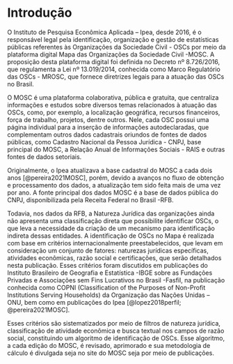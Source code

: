 # Introdução {#cap-intro}

O Instituto de Pesquisa Econômica Aplicada – Ipea, desde 2016, é o responsável legal pela identificação, organização e gestão de estatísticas públicas referentes às Organizações da Sociedade Civil - OSCs por meio da plataforma digital Mapa das Organizações da Sociedade Civil -MOSC. A proposição desta plataforma digital foi definida no Decreto nº 8.726/2016, que regulamenta a Lei nº 13.019/2014, conhecida como Marco Regulatório das OSCs - MROSC, que fornece diretrizes legais para a atuação das OSCs no Brasil.

O MOSC é uma plataforma colaborativa, pública e gratuita, que centraliza informações e estudos sobre diversos temas relacionados à atuação das OSCs, como, por exemplo, a localização geográfica, recursos financeiros, força de trabalho, projetos, dentre outros. Nele, cada OSC possui uma página individual para a inserção de informações autodeclaradas, que complementam outros dados cadastrais oriundos de fontes de dados públicas, como Cadastro Nacional da Pessoa Jurídica - CNPJ, base principal do MOSC, a Relação Anual de Informações Sociais - RAIS e outras fontes de dados setoriais.

Originalmente, o Ipea atualizava a base cadastral do MOSC a cada dois anos [@pereira2021MOSC], porém, devido a avanços no fluxo de obtenção e processamento dos dados, a atualização tem sido feita mais de uma vez por ano. A fonte principal dos dados MOSC é a base de dados pública do CNPJ, disponibilizada pela Receita Federal no Brasil -RFB.

Todavia, nos dados da RFB, a Natureza Jurídica das organizações ainda não apresenta uma classificação direta que possibilite identificar OSCs, o que leva a necessidade da criação de um mecanismo para identificação indireta dessas entidades. A identificação de OSCs no Mapa é realizada com base em critérios internacionalmente preestabelecidos, que levam em consideração um conjunto de fatores: naturezas jurídicas específicas, atividades econômicas, razão social e certificações, que serão detalhados nesta publicação. Esses critérios foram discutidos em publicações do Instituto Brasileiro de Geografia e Estatística -IBGE sobre as Fundações Privadas e Associações sem Fins Lucrativos no Brasil -Fasfil, na publicação conhecida como COPNI (Classification of the Purposes of Non-Profit Institutions Serving Households) da Organização das Nações Unidas – ONU, bem como em publicações do Ipea [@lopez2018perfil; @pereira2021MOSC].

Esses critérios são sistematizados por meio de filtros de natureza jurídica, classificação de atividade econômica e busca textual nos campos de razão social, constituindo um algoritmo de identificação de OSCs. Esse algoritmo, a cada edição do MOSC, é revisado, aprimorado e sua metodologia de cálculo é divulgada seja no site do MOSC seja por meio de publicações.
